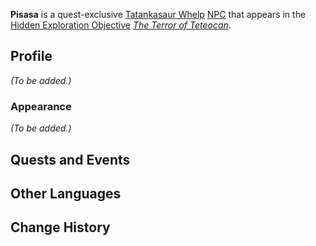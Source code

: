 {{Meta
<!-- Remove this template after adding the missing info -->
|missing_NPC_picture  = yes
|missing_NPC_profile  = yes
<!--
|missing_NPC_idle     = yes
|missing_NPC_dialogue = yes
-->
}}
{{Character Infobox
|type             = Quest NPC
|image            = NPC Pisasa.png
|realname         = <!-- Optional, if different from in-game name -->
|deceased         = <!-- Past (for deceased prior to events of the game) or free response -->
|region           = Natlan
|location         = Natlan
|affiliation      = Collective of Plenty
|group            = Saurians
|group2           = Tatankasaurus
|title            = 

|ancestry         = <!-- Clan/family -->
|father           = 
|mother           = 
|spouse           = 
|sibling          = 
|child            = 
|relative         = 

|voiceEN          = 
|voiceCN          = 
|voiceJP          = 
|voiceKR          = 
}}
'''Pisasa''' is a quest-exclusive [[Tatankasaur Whelp]] [[NPC]] that appears in the [[Hidden Exploration Objective]] ''[[The Terror of Teteocan]]''.
<!--
==Location==
{{subst:#tag:gallery|
NPC Location Pisasa.png{{subst:!}}Pisasa's location
NPC Location Pisasa Context.png{{subst:!}}Additional context
}}
-->
==Profile==
<!--Detailed story/lore information goes here.-->
''(To be added.)''

===Appearance===
<!--Keep appearance section short and concise. Limit to 2 paragraphs with 3-4 sentences each.-->
''(To be added.)''

==Quests and Events==
{{Quests and Events}}
<!--
==Idle Quotes==
{{Dialogue Start}}
:{{DIcon|Idle}} {{Tx}}
::{{A|VO Pisasa 01.ogg}} "{{Tx}}"
{{Dialogue End}}

==Dialogue==
{{Dialogue Start}}
:'''Pisasa:''' 
:{{DIcon}}
{{Dialogue End}}

==Event Dialogue==
===Event Name===
{{Dialogue Start}}
:'''Pisasa:'''
{{Dialogue End}}
-->
==Other Languages==
{{Other Languages
|en       = Pisasa
|zhs      = 皮萨萨
|zhs_rm   = Písàsà
|zht      = 皮薩薩
|zht_rm   = Písàsà
|ja       = ピサッサ
|ja_rm    = Pisassa
|ko       = 피사사
|es       = Pisasa
|fr       = Pisasa
|ru       = Писаса
|th       = 
|vi       = Pisasa
|de       = Pisasa
|id       = Pisasa
|pt       = Pisasa
|tr       = Pisasa
|it       = Pisasa
}}

==Change History==
{{Change History|5.5}}
<!--
==References==
{{Reflist}}
-->